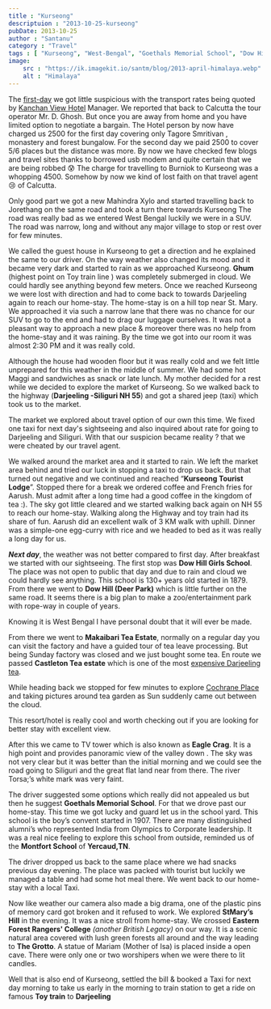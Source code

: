 ```yaml
---
title : "Kurseong"
descriptuion : "2013-10-25-kurseong"
pubDate: 2013-10-25
author : "Santanu"
category : "Travel"
tags : [ "Kurseong", "West-Bengal", "Goethals Memorial School", "Dow Hill Girls School", "Montfort School of Yercaud", "Eastern Forest Rangers' College", "siliguri",]
image: 
    src : "https://ik.imagekit.io/santm/blog/2013-april-himalaya.webp"
    alt : "Himalaya"
---
```


The [first-day](/blog/2013-09-19-west-sikkim-hee-bermiok/) we got little suspicious with the transport rates being quoted by [Kanchan View Hotel](http://hebermiok.com/contactus.php) Manager. We reported that back to Calcutta the tour operator Mr. D. Ghosh. But once you are away from home and you have limited option to negotiate a bargain. The Hotel person by now have charged us 2500 for the first day covering only Tagore Smritivan , monastery and forest bungalow. For the second day we paid 2500 to cover 5/6 places but the distance was more. By now we have checked few blogs and travel sites thanks to borrowed usb modem and quite certain that we are being robbed 😰 The charge for travelling to Burniok to Kurseong was a whopping 4500. Somehow by now we kind of lost faith on that travel agent 😢 of Calcutta. 

Only good part we got a new Mahindra Xylo and started travelling back to Jorethang on the same road and took a turn there towards Kurseong The road was really bad as we entered West Bengal luckily we were in a SUV. The road was narrow, long and without any major village to stop or rest over for few minutes.

We called the guest house in Kurseong to get a direction and he explained the same to our driver. On the way weather also changed its mood and it became very dark and started to rain as we approached Kurseong. **Ghum** (highest point on Toy train line ) was completely submerged in cloud. We could hardly see anything beyond few meters. Once we reached Kurseong we were lost with direction and had to come back to towards Darjeeling again to reach our home-stay. The home-stay is on a hill top near St. Mary. We approached it via such a narrow lane that there was no chance for our SUV to go to the end and had to drag our luggage ourselves. It was not a pleasant way to approach a new place & moreover there was no help from the home-stay and it was raining. By the time we got into our room it was almost 2:30 PM and it was really cold.

Although the house had wooden floor but it was really cold and we felt little unprepared for this weather in the middle of summer. We had some hot Maggi and sandwiches as snack or late lunch. My mother decided for a rest while we decided to explore the market of Kurseong. So we walked back to the highway (**Darjeeling -Siliguri NH 55**) and got a shared jeep (taxi) which took us to the market.

The market we explored about travel option of our own this time. We fixed one taxi for next day's sightseeing and also inquired about rate for going to Darjeeling and Siliguri. With that our suspicion became reality ? that we were cheated by our travel agent.

We walked around the market area and it started to rain. We left the market area behind and tried our luck in stopping a taxi to drop us back. But that turned out negative and we continued and reached “**Kurseong Tourist Lodge**”. Stopped there for a break we ordered coffee and French fries for Aarush. Must admit after a long time had a good coffee in the kingdom of tea :). The sky got little cleared and we started walking back again on NH 55 to reach our home-stay. Walking along the Highway and toy train had its share of fun. Aarush did an excellent walk of 3 KM walk with uphill. Dinner was a simple-one egg-curry with rice and we headed to bed as it was really a long day for us.

***Next day***, the weather was not better compared to first day. After breakfast we started with our sightseeing. The first stop was **Dow Hill Girls School**. The place was not open to public that day and due to rain and cloud we could hardly see anything. This school is 130+ years old started in 1879. From there we went to **Dow Hill (Deer Park)** which is little further on the same road. It seems there is a big plan to make a zoo/entertainment park with rope-way in couple of years.

Knowing it is West Bengal I have personal doubt that it will ever be made.

From there we went to **Makaibari Tea Estate**, normally on a regular day you can visit the factory and have a guided tour of tea leave processing. But being Sunday factory was closed and we just bought some tea. En route we passed **Castleton Tea estate** which is one of the most [expensive Darjeeling tea](http://www.thehindubusinessline.com/industry-and-economy/agri-biz/castleton-tea-fetches-record-price/article3520127.ece).

While heading back we stopped for few minutes to explore [Cochrane Place](http://www.imperialchai.com/ "Cochrane Place") and taking
pictures around tea garden as Sun suddenly came out between the cloud.

This resort/hotel is really cool and worth checking out if you are looking for better stay with excellent view.

After this we came to TV tower which is also known as **Eagle Crag**. It is a high point and provides panoramic view of the valley down . The sky was not very clear but it was better than the initial morning and we could see the road going to Siliguri and the great flat land near from there. The river Torsa;’s white mark was very faint.

The driver suggested some options which really did not appealed us but then he suggest **Goethals Memorial School**. For that we drove past our home-stay. This time we got lucky and guard let us in the school yard. This school is the boy’s convent started in 1907. There are many distinguished alumni’s who represented India from Olympics to Corporate leadership. It was a real nice feeling to explore this school from outside, reminded us of the **Montfort School** of **Yercaud,TN**.

The driver dropped us back to the same place where we had snacks previous day evening. The place was packed with tourist but luckily we managed a table and had some hot meal there. We went back to our home-stay with a local Taxi.

Now like weather our camera also made a big drama, one of the plastic pins of memory card got broken and it refused to work. We explored **StMary’s Hill** in the evening. It was a nice stroll from home-stay. We crossed **Eastern Forest Rangers' College** *(another British Legacy)* on our way. It is a scenic natural area covered with lush green forests all around and the way leading to **The Grotto**. A statue of Mariam (Mother of Isa) is placed inside a open cave. There were only one or two worshipers when we were there to lit candles.

Well that is also end of Kurseong, settled the bill & booked a Taxi for next day morning to take us early in the morning to train station to get a ride on famous **Toy train** to **Darjeeling**